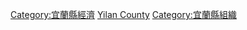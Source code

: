 [[Category:宜蘭縣經濟|Category:宜蘭縣經濟]]
[[Category:台灣各地工商業機構|Yilan County]]
[[Category:宜蘭縣組織|Category:宜蘭縣組織]]